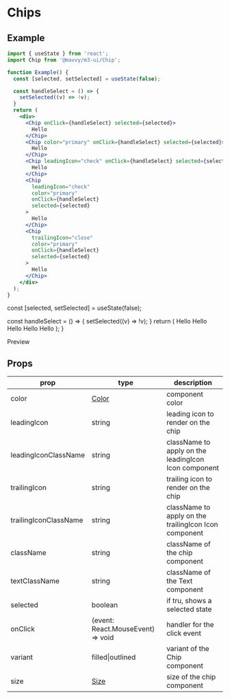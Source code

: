 # Chips


## Example

```jsx
import { useState } from 'react';
import Chip from '@mavvy/m3-ui/Chip';

function Example() {
  const [selected, setSelected] = useState(false);

  const handleSelect = () => {
    setSelected((v) => !v);
  }
  return (
    <div>
      <Chip onClick={handleSelect} selected={selected}>
        Hello
      </Chip>
      <Chip color="primary" onClick={handleSelect} selected={selected}>
        Hello
      </Chip>
      <Chip leadingIcon="check" onClick={handleSelect} selected={selected}>
        Hello
      </Chip>
      <Chip
        leadingIcon="check"
        color="primary"
        onClick={handleSelect}
        selected={selected}
      >
        Hello
      </Chip>
      <Chip
        trailingIcon="close"
        color="primary"
        onClick={handleSelect}
        selected={selected}
      >
        Hello
      </Chip>
    </div>
  );
}

```

  const [selected, setSelected] = useState(false);

  const handleSelect = () => {
    setSelected((v) => !v);
  }
  return (
    <List>
      <Chip onClick={handleSelect} selected={selected}>
        Hello
      </Chip>
      <Chip color="primary" onClick={handleSelect} selected={selected}>
        Hello
      </Chip>
      <Chip leadingIcon="check" onClick={handleSelect} selected={selected}>
        Hello
      </Chip>
      <Chip
        leadingIcon="check"
        color="primary"
        onClick={handleSelect}
        selected={selected}
      >
        Hello
      </Chip>
      <Chip
        trailingIcon="close"
        color="primary"
        onClick={handleSelect}
        selected={selected}
      >
        Hello
      </Chip>
    </List>
  );
}

Preview

<Example />

## Props

|prop|type|description|
|----|----|-----------|
|color|[Color](/docs/theming/colors)|component color|
|leadingIcon|string|leading icon to render on the chip|
|leadingIconClassName|string|className to apply on the leadingIcon Icon component|
|trailingIcon|string|trailing icon to render on the chip|
|trailingIconClassName|string|className to apply on the trailingIcon Icon component|
|className|string|className of the chip component|
|textClassName|string|className of the Text component|
|selected|boolean|if tru, shows a selected state|
|onClick|(event: React.MouseEvent) => void| handler for the click event|
|variant|filled\|outlined| variant of the Chip component|
|size|[Size](#size)|size of the chip component|
